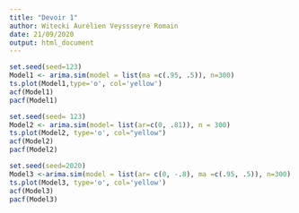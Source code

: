 ---
title: "Devoir 1"
author: Witecki Aurélien Veyssseyre Romain
date: 21/09/2020
output: html_document
---


```{r echo=FALSE, eval=FALSE}
set.seed(seed=123)
Model1 <- arima.sim(model = list(ma =c(.95, .5)), n=300)
ts.plot(Model1,type='o', col='yellow')
acf(Model1)
pacf(Model1)
```

```{r Model2, echo=FALSE, eval=FALSE}
set.seed(seed= 123)
Model2 <- arima.sim(model= list(ar=c(0, .81)), n = 300)
ts.plot(Model2, type='o', col="yellow")
acf(Model2)
pacf(Model2)
```

```{r}
set.seed(seed=2020)
Model3 <-arima.sim(model = list(ar= c(0, -.8), ma =c(.95, .5)), n=300)
ts.plot(Model3, type='o', col='yellow')
acf(Model3)
pacf(Model3)
```

